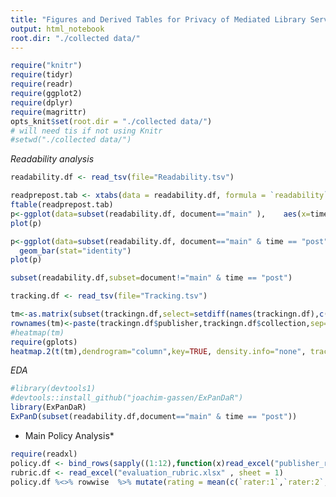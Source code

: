 ```yaml
---
title: "Figures and Derived Tables for Privacy of Mediated Library Services"
output: html_notebook
root.dir: "./collected data/"
---
```


```r
require("knitr")
require(tidyr)
require(readr)
require(ggplot2)
require(dplyr)
require(magrittr)
opts_knit$set(root.dir = "./collected data/")
# will need tis if not using Knitr
#setwd("./collected data/") 
```
*Readability analysis*
```r
readability.df <- read_tsv(file="Readability.tsv")
```
```r
readprepost.tab <- xtabs(data = readability.df, formula = `readability`~ publisher + time , subset = document=="main")
ftable(readprepost.tab)
p<-ggplot(data=subset(readability.df, document=="main" ),    aes(x=time, y=`readability`)) + geom_boxplot()
plot(p)

p<-ggplot(data=subset(readability.df, document=="main" & time == "post"),    aes(x=publisher, y=`readability`)) +
  geom_bar(stat="identity")
plot(p)

subset(readability.df,subset=document!="main" & time == "post")
```
```r
tracking.df <- read_tsv(file="Tracking.tsv")
```
```r
tm<-as.matrix(subset(trackingn.df,select=setdiff(names(trackingn.df),c("publisher","collection"))))
rownames(tm)<-paste(trackingn.df$publisher,trackingn.df$collection,sep=".")
#heatmap(tm)
require(gplots)
heatmap.2(t(tm),dendrogram="column",key=TRUE, density.info="none", trace="none",margins=c(10,15),col=rev(grey.colors(5)))
```


*EDA*
```r
#library(devtools1)
#devtools::install_github("joachim-gassen/ExPanDaR")
library(ExPanDaR)
ExPanD(subset(readability.df,document=="main" & time == "post"))
```
* Main Policy Analysis*
```r
require(readxl)
policy.df <- bind_rows(sapply((1:12),function(x)read_excel("publisher_ratings.xlsx",sheet=x)))
rubric.df <- read_excel("evaluation_rubric.xlsx" , sheet = 1)
policy.df %<>% rowwise  %>% mutate(rating = mean(c(`rater:1`,`rater:2`,`rater:3`),na.rm=TRUE))
```

